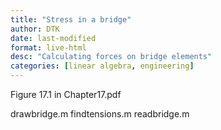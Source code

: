 ```yaml
---
title: "Stress in a bridge"
author: DTK
date: last-modified
format: live-html
desc: "Calculating forces on bridge elements"
categories: [linear algebra, engineering]
---
```


Figure 17.1 in Chapter17.pdf

drawbridge.m findtensions.m readbridge.m


